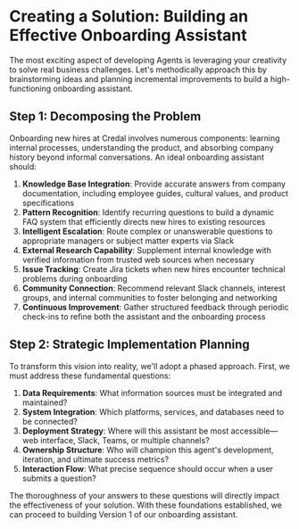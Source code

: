 # Creating a Solution: Building an Effective Onboarding Assistant

The most exciting aspect of developing Agents is leveraging your creativity to solve real business challenges. Let's methodically approach this by brainstorming ideas and planning incremental improvements to build a high-functioning onboarding assistant.

## Step 1: Decomposing the Problem

Onboarding new hires at Credal involves numerous components: learning internal processes, understanding the product, and absorbing company history beyond informal conversations. An ideal onboarding assistant should:

1. **Knowledge Base Integration**: Provide accurate answers from company documentation, including employee guides, cultural values, and product specifications
2. **Pattern Recognition**: Identify recurring questions to build a dynamic FAQ system that efficiently directs new hires to existing resources
3. **Intelligent Escalation**: Route complex or unanswerable questions to appropriate managers or subject matter experts via Slack
4. **External Research Capability**: Supplement internal knowledge with verified information from trusted web sources when necessary
5. **Issue Tracking**: Create Jira tickets when new hires encounter technical problems during onboarding
6. **Community Connection**: Recommend relevant Slack channels, interest groups, and internal communities to foster belonging and networking
7. **Continuous Improvement**: Gather structured feedback through periodic check-ins to refine both the assistant and the onboarding process

## Step 2: Strategic Implementation Planning

To transform this vision into reality, we'll adopt a phased approach. First, we must address these fundamental questions:

1. **Data Requirements**: What information sources must be integrated and maintained?
2. **System Integration**: Which platforms, services, and databases need to be connected?
3. **Deployment Strategy**: Where will this assistant be most accessible—web interface, Slack, Teams, or multiple channels?
4. **Ownership Structure**: Who will champion this agent's development, iteration, and ultimate success metrics?
5. **Interaction Flow**: What precise sequence should occur when a user submits a question?

The thoroughness of your answers to these questions will directly impact the effectiveness of your solution. With these foundations established, we can proceed to building Version 1 of our onboarding assistant.
